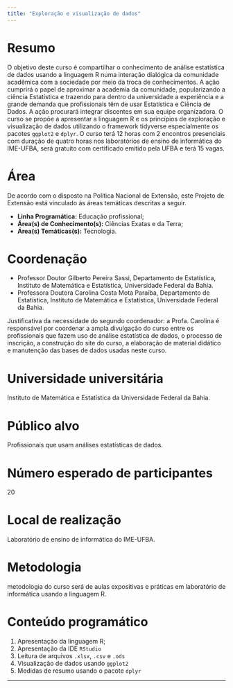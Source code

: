 ```yaml
---
title: "Exploração e visualização de dados"
---
```


# Resumo

O objetivo deste curso é compartilhar o conhecimento de análise estatística de dados usando a linguagem R numa interação dialógica da comunidade acadêmica com a sociedade por meio da troca de conhecimentos. A ação cumprirá o papel de aproximar a academia da comunidade, popularizando a ciência Estatística e trazendo para dentro da universidade a experiência e a grande demanda que profissionais têm de usar Estatística e Ciência de Dados. A ação procurará integrar discentes em sua equipe organizadora. O curso se propõe a apresentar a linguagem R e os princípios de exploração e visualização de dados utilizando o framework tidyverse especialmente os pacotes `ggplot2` e `dplyr`. O curso terá 12 horas com 2 encontros presenciais com duração de quatro horas nos laboratórios de ensino de informática do IME-UFBA, será gratuito com certificado emitido pela UFBA e terá 15 vagas.

# Área

De acordo com o disposto na Política Nacional de Extensão, este Projeto de Extensão está vinculado às áreas temáticas descritas a seguir.

- **Linha Programática:** Educação profissional;
- **Área(s) de Conhecimento(s):** Ciências Exatas e da Terra;
- **Área(s) Temáticas(s):** Tecnologia.

# Coordenação

- Professor Doutor Gilberto Pereira Sassi, Departamento de Estatística, Instituto de Matemática e Estatística, Universidade Federal da Bahia.
- Professora Doutora Carolina Costa Mota Paraíba, Departamento de Estatística, Instituto de Matemática e Estatística, Universidade Federal da Bahia.

Justificativa da necessidade do segundo coordenador: a Profa. Carolina é responsável por coordenar a ampla divulgação do curso entre os profissionais que fazem uso de análise estatística de dados, o processo de inscrição, a construção do site do curso, a elaboração de material didático e manutenção das bases de dados usadas neste curso.

# Universidade universitária

Instituto de Matemática e Estatística da Universidade Federal da Bahia.

# Público alvo

Profissionais que usam análises estatísticas de dados.

# Número esperado de participantes

20

# Local de realização

Laboratório de ensino de informática do IME-UFBA.

# Metodologia

metodologia do curso será de aulas expositivas e práticas em laboratório de informática usando a linguagem R.

# Conteúdo programático

1. Apresentação da linguagem R;
2. Apresentação da IDE `RStudio`
3. Leitura de arquivos `.xlsx`, `.csv` e `.ods`
4. Visualização de dados usando `ggplot2`
5. Medidas de resumo usando o pacote `dplyr`

---